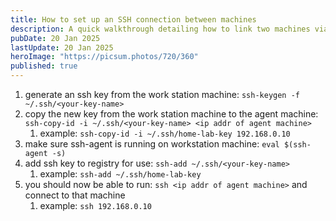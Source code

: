 ```yaml
---
title: How to set up an SSH connection between machines
description: A quick walkthrough detailing how to link two machines via SSH
pubDate: 20 Jan 2025
lastUpdate: 20 Jan 2025
heroImage: "https://picsum.photos/720/360"
published: true
---
```


1. generate an ssh key from the work station machine: `ssh-keygen -f ~/.ssh/<your-key-name>`
2. copy the new key from the work station machine to the agent machine: `ssh-copy-id -i ~/.ssh/<your-key-name> <ip addr of agent machine>`
   1. example: `ssh-copy-id -i ~/.ssh/home-lab-key 192.168.0.10`
3. make sure ssh-agent is running on workstation machine: `eval $(ssh-agent -s)`
4. add ssh key to registry for use: `ssh-add ~/.ssh/<your-key-name>`
   1. example: `ssh-add ~/.ssh/home-lab-key`
5. you should now be able to run: `ssh <ip addr of agent machine>` and connect to that machine
   1. example: `ssh 192.168.0.10`
